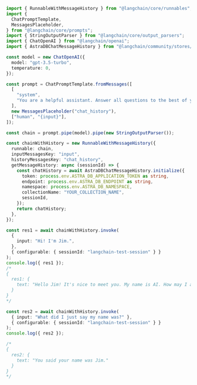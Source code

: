 ```typescript
import { RunnableWithMessageHistory } from "@langchain/core/runnables";
import {
  ChatPromptTemplate,
  MessagesPlaceholder,
} from "@langchain/core/prompts";
import { StringOutputParser } from "@langchain/core/output_parsers";
import { ChatOpenAI } from "@langchain/openai";
import { AstraDBChatMessageHistory } from "@langchain/community/stores/message/astradb";

const model = new ChatOpenAI({
  model: "gpt-3.5-turbo",
  temperature: 0,
});

const prompt = ChatPromptTemplate.fromMessages([
  [
    "system",
    "You are a helpful assistant. Answer all questions to the best of your ability.",
  ],
  new MessagesPlaceholder("chat_history"),
  ["human", "{input}"],
]);

const chain = prompt.pipe(model).pipe(new StringOutputParser());

const chainWithHistory = new RunnableWithMessageHistory({
  runnable: chain,
  inputMessagesKey: "input",
  historyMessagesKey: "chat_history",
  getMessageHistory: async (sessionId) => {
    const chatHistory = await AstraDBChatMessageHistory.initialize({
      token: process.env.ASTRA_DB_APPLICATION_TOKEN as string,
      endpoint: process.env.ASTRA_DB_ENDPOINT as string,
      namespace: process.env.ASTRA_DB_NAMESPACE,
      collectionName: "YOUR_COLLECTION_NAME",
      sessionId,
    });
    return chatHistory;
  },
});

const res1 = await chainWithHistory.invoke(
  {
    input: "Hi! I'm Jim.",
  },
  { configurable: { sessionId: "langchain-test-session" } }
);
console.log({ res1 });
/*
{
  res1: {
    text: "Hello Jim! It's nice to meet you. My name is AI. How may I assist you today?"
  }
}
*/

const res2 = await chainWithHistory.invoke(
  { input: "What did I just say my name was?" },
  { configurable: { sessionId: "langchain-test-session" } }
);
console.log({ res2 });

/*
{
  res2: {
    text: "You said your name was Jim."
  }
}
*/
```
